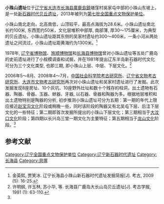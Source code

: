 {{文物保护单位
| 级别 = 全国
| 名称 = 小珠山遗址
| 所在 = [[辽宁省|辽宁省]][[大连市|大连市]][[长海县|长海县]]廣鹿島鎮塘窪村吳家屯中部
| 分类 = 古遗址
| 时代 = [[新石器时代|新石器时代]]
| 编号 = 7-0083-1-083
| 登录 = 2013年3月5日
}}
'''小珠山遗址'''位于[[辽宁省|辽宁省]][[大连市|大连市]][[长海县|长海县]][[廣鹿島鎮|廣鹿島鎮]]塘窪村吳家屯中部的小珠山东坡上，是一处[[新石器时代|新石器时代]][[贝丘遗址|贝丘遗址]]，2013年被列为[[第七批全国重点文物保护单位|第七批全国重点文物保护单位]]。

小珠山南北走向，北高南低，山顶较平，最高点海拔为28.6米。小珠山遗址南北长约100米, 东西宽约50米，文化层堆积中部厚, 南部薄, 厚30～175厘米，为典型的贝丘遗址。小珠山遗址距其东侧的吴家村遗址约300～400米，一条小河从两处遗址之间流过，小珠山遗址距黄海约为1300米。<ref name="金英熙2009">金英熙, 贾笑冰. 辽宁长海县小珠山新石器时代遗址发掘简报[J]. 考古, 2009 (5): 16-25.</ref>

1978年, [[辽宁省博物馆|辽宁省博物馆]]、[[旅顺博物馆|旅顺博物馆]]和[[长海县博物馆|长海县博物馆]]曾对小珠山遗址等五处广鹿岛的史前遗址进行了小规模调查和试掘，并在1981年提出辽东半岛新石器时代文化可分为三个文化类型, 也即三期, 即小珠山上层、中层、下层文化。<ref>许明纲, 许玉林, 苏小华, 等. 长海县广鹿岛大长山岛贝丘遗址[J]. 考古学报, 1981 (1): 63-110.</ref>

2006年5～8月、2008年4～7月，[[中国社会科学院考古研究所|中国社会科学院考古研究所]]、[[辽宁省文物考古研究所|辽宁省文物考古研究所]]、[[大连市文物考古研究所|大连市文物考古研究所]]再次对小珠山遗址和吴家村遗址进行了发掘。此次发掘发现8座房址、10个灰坑、10座野外灶址和数十个残存的柱洞，出土遗物有石器、陶器、骨器、玉器、蚌器、牙器, 以石器、骨器和陶器为多。根据地层堆积和出土遗物特别是陶器的分析, 初步推测小珠山遗址可分为五期：第一期的年代上限应接近[[赵宝沟文化|赵宝沟文化]]阶段或稍晚一些，同时该阶段的陶器又有北吴屯下层、后洼下层文化的一些特征；第二期即首次发掘所提出的小珠山下层文化；第三期相当于[[大汶口文化|大汶口文化]]阶段；第四期以长兴岛三堂一期文化为主要特征；第五期相当于[[龙山文化|龙山文化]]阶段。<ref name="金英熙2009"/>

==参考文献==
{{reflist}}

{{辽宁全国重点文物保护单位}}
{{Neolithic cultures of China}}

{{DEFAULTSORT:X}}
[[Category:辽宁全国重点文物保护单位|Category:辽宁全国重点文物保护单位]]
[[Category:辽宁新石器时代遗址|Category:辽宁新石器时代遗址]]
[[Category:长海县|Category:长海县]]
[[Category:貝塚|Category:貝塚]]